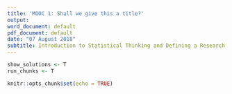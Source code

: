 ```yaml
---
title: 'MOOC 1: Shall we give this a title?'
output:
word_document: default
pdf_document: default
date: "07 August 2018"
subtitle: Introduction to Statistical Thinking and Defining a Research Question
---
```

```r
show_solutions <- T
run_chunks <- T
```

```r
knitr::opts_chunk$set(echo = TRUE)
```
